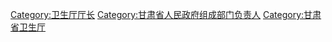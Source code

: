 [[Category:卫生厅厅长|Category:卫生厅厅长]]
[[Category:甘肃省人民政府组成部门负责人|Category:甘肃省人民政府组成部门负责人]]
[[Category:甘肃省卫生厅|Category:甘肃省卫生厅]]